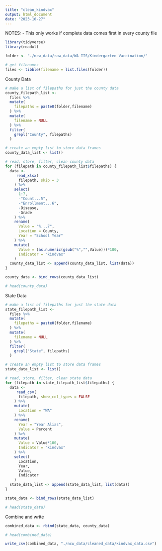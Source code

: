 ```yaml
---
title: "clean_kindvax"
output: html_document
date: "2023-10-27"
---
```

NOTES:
- This only works if complete data comes first in every county file
```r
library(tidyverse)
library(readxl)

folder <- "./ncw_data/raw_data/WA IIS/Kindergarten Vaccination/"

# get filenames
files <- tibble(filename = list.files(folder))
```
County Data
```r
# make a list of filepaths for just the county data
county_filepath_list <-
  files %>%
  mutate(
    filepaths = paste0(folder,filename)
  ) %>%
  mutate(
    filename = NULL
  ) %>%
  filter(
    grepl("County", filepaths)
  )

# create an empty list to store data frames
county_data_list <- list()

# read, store, filter, clean county data 
for (filepath in county_filepath_list$filepaths) { 
  data <- 
     read_xlsx( 
      filepath, skip = 3
    ) %>%
    select(
      1:7,
      -"Count...5",
      -"Enrollment...6",
      -Disease,
      -Grade
    ) %>%
    rename(
      Value = "%...7",
      Location = County,
      Year = "School Year"
    ) %>%
    mutate(
      Value = (as.numeric(gsub("%","",Value)))*100,
      Indicator = "kindvax"
    )
  county_data_list <- append(county_data_list, list(data))
}

county_data <- bind_rows(county_data_list)

# head(county_data)
```
State Data
```r
# make a list of filepaths for just the state data
state_filepath_list <-
  files %>%
  mutate(
    filepaths = paste0(folder,filename)
  ) %>%
  mutate(
    filename = NULL
  ) %>%
  filter(
    grepl("State", filepaths)
  )

# create an empty list to store data frames
state_data_list <- list()

# read, store, filter, clean state data 
for (filepath in state_filepath_list$filepaths) { 
  data <- 
     read_csv( 
      filepath, show_col_types = FALSE 
    ) %>%
    mutate(
      Location = "WA"
    ) %>%
    rename(
      Year = "Year Alias",
      Value = Percent
    ) %>%
    mutate(
      Value = Value*100,
      Indicator = "kindvax"
    ) %>%
    select(
      Location,
      Year,
      Value,
      Indicator
    )
  state_data_list <- append(state_data_list, list(data))
}

state_data <- bind_rows(state_data_list)

# head(state_data)
```
Combine and write
```r
combined_data <- rbind(state_data, county_data)

# head(combined_data)

write_csv(combined_data, "./ncw_data/cleaned_data/kindvax_data.csv")
```
